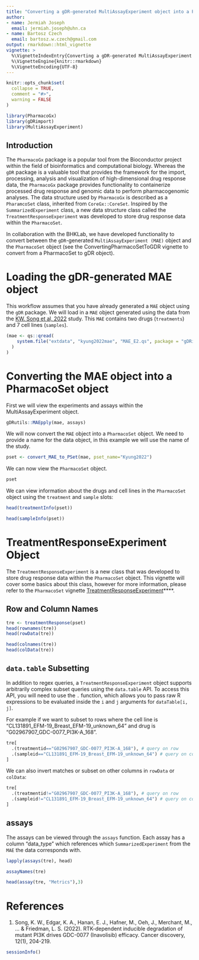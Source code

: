 ```yaml
---
title: "Converting a gDR-generated MultiAssayExperiment object into a PharmacoSet" 
author:
- name: Jermiah Joseph
  email: jermiah.joseph@uhn.ca
- name: Bartosz Czech
  email: bartosz.w.czech@gmail.com
output: rmarkdown::html_vignette
vignette: >
  %\VignetteIndexEntry{Converting a gDR-generated MultiAssayExperiment object into a PharmacoSet}
  %\VignetteEngine{knitr::rmarkdown}
  %\VignetteEncoding{UTF-8}
---
```


```r
knitr::opts_chunk$set(
  collapse = TRUE,
  comment = "#>",
  warning = FALSE
)
```

```r
library(PharmacoGx)
library(gDRimport)
library(MultiAssayExperiment)
```



## Introduction

The `PharmacoGx` package is a popular tool from the Bioconductor project within the field of bioinformatics and computational biology. 
Whereas the `gDR` package is a valuable tool that provides the framework for the import, processing, analysis and visualization of 
high-dimensional drug response data, the `PharmacoGx` package provides functionality to containerize processed drug response and genomic data 
to perform pharmacogenomic analyses. The data structure used by `PharmacoGx` is described as a `PharamcoSet` class, inherited from `CoreGx::CoreSet`. 
Inspired by the `SummarizedExperiment` class, a new data structure class called the `TreatmentResponseExperiment` was developed to store drug response 
data within the `PharmacoSet`. 

In collaboration with the BHKLab, we have developed functionality to convert between the `gDR`-generated `MultiAssayExperiment (MAE)` object and the `PharmacoSet` object 
(see the ConvertingPharmacoSetToGDR vignette to convert from a PharmacoSet to gDR object).


# Loading the gDR-generated MAE object
This workflow assumes that you have already generated a `MAE` object using the `gDR` package. We will load in a `MAE` object generated using 
the data from the [KW. Song et al, 2022](https://doi.org/10.1158/2159-8290.CD-21-0072) study. This `MAE` contains two drugs (`treatments`) and 7 cell lines (`samples`).  
``` r
(mae <- qs::qread(
    system.file("extdata", "kyung2022mae", "MAE_E2.qs", package = "gDRimport")
  )
)
```

# Converting the MAE object into a PharmacoSet object
First we will view the experiments and assays within the MultiAssayExperiment object. 
``` r
gDRutils::MAEpply(mae, assays)
```

We will now convert the `MAE` object into a `PharmacoSet` object. We need to provide a name for the data object, in this example
we will use the name of the study.
``` r
pset <- convert_MAE_to_PSet(mae, pset_name="Kyung2022")
```

We can now view the `PharmacoSet` object. 
``` r
pset
```

We can view information about the drugs and cell lines in the `PharmacoSet` object using the `treatment` and `sample` slots:

``` r
head(treatmentInfo(pset))

head(sampleInfo(pset))

```


# TreatmentResponseExperiment Object
The `TreatmentResponseExperiment` is a new class that was developed to store drug response data within the `PharmacoSet` object.
This vignette will cover some basics about this class, however for more information, please refer to the `PharmacoSet` vignette 
[TreatmentResponseExperiment](https://bioconductor.org/packages/release/bioc/vignettes/CoreGx/inst/doc/TreatmentResponseExperiment.html)****.

## Row and Column Names
```r
tre <- treatmentResponse(pset)
head(rownames(tre))
head(rowData(tre))
```

```r
head(colnames(tre))
head(colData(tre))
```

## `data.table` Subsetting

In addition to regex queries, a `TreatmentResponseExperiment` object supports
arbitrarily complex subset queries using the `data.table` API. To access this
API, you will need to use the `.` function, which allows you to pass raw R
expressions to be evaluated inside the `i` and `j` arguments for
`dataTable[i, j]`.

For example if we want to subset to rows where the cell line is "CL131891_EFM-19_Breast_EFM-19_unknown_64" and drug is "G02967907_GDC-0077_PI3K-A_168".

```r
tre[
  .(treatmentid=="G02967907_GDC-0077_PI3K-A_168"), # query on row
  .(sampleid=="CL131891_EFM-19_Breast_EFM-19_unknown_64") # query on column
]
```

We can also invert matches or subset on other columns in `rowData` or `colData`:

```r
tre[
  .(treatmentid!="G02967907_GDC-0077_PI3K-A_168"), # query on row
  .(sampleid!="CL131891_EFM-19_Breast_EFM-19_unknown_64") # query on column
]
```


## assays
The assays can be viewed through the `assays` function. Each assay has a column "data_type" which references which `SummarizedExperiment` from
the `MAE` the data corresponds with. 

``` r
lapply(assays(tre), head)
```


``` r
assayNames(tre)
```


``` r
head(assay(tre, "Metrics"),3)
```

# References
1. Song, K. W., Edgar, K. A., Hanan, E. J., Hafner, M., Oeh, J., Merchant, M., ... & Friedman, L. S. (2022). 
   RTK-dependent inducible degradation of mutant PI3K drives GDC-0077 (Inavolisib) efficacy. Cancer discovery, 12(1), 204-219.


```r
sessionInfo()
```
